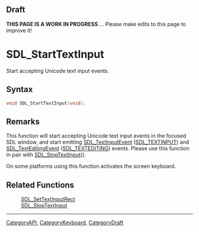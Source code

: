 
== Draft ==


'''THIS PAGE IS A WORK IN PROGRESS''' ... Please make edits to this page to improve it!


= SDL_StartTextInput =

Start accepting Unicode text input events.

== Syntax ==

<syntaxhighlight lang='c'>
void SDL_StartTextInput(void);
</syntaxhighlight>

== Remarks ==

This function will start accepting Unicode text input events in the
focused SDL window, and start emitting [[SDL_TextInputEvent]]
([[SDL_TEXTINPUT]]) and [[SDL_TextEditingEvent]] ([[SDL_TEXTEDITING]])
events. Please use this function in pair with [[SDL_StopTextInput]]().

On some platforms using this function activates the screen keyboard.

== Related Functions ==

:[[SDL_SetTextInputRect]]
:[[SDL_StopTextInput]]

----
[[CategoryAPI]], [[CategoryKeyboard]], [[CategoryDraft]]


